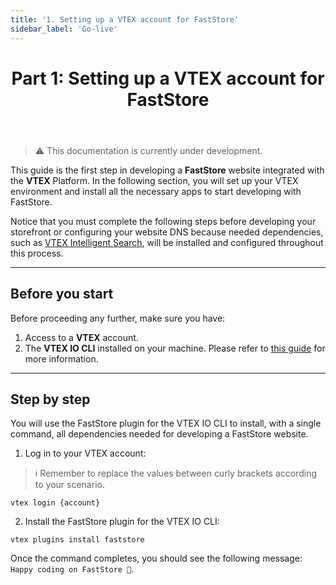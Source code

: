 ```yaml
---
title: '1. Setting up a VTEX account for FastStore'
sidebar_label: 'Go-live'
---
```


<header>

# Part 1: Setting up a VTEX account for FastStore

</header>

>⚠️ This documentation is currently under development.

This guide is the first step in developing a **FastStore** website integrated with the **VTEX** Platform. In the following section, you will set up your VTEX environment and install all the necessary apps to start developing with FastStore.

Notice that you must complete the following steps before developing your storefront or configuring your website DNS because needed dependencies, such as [VTEX Intelligent Search](https://help.vtex.com/tracks/vtex-intelligent-search), will be installed and configured throughout this process.

---

## Before you start

Before proceeding any further, make sure you have:

1. Access to a **VTEX** account.
2. The **VTEX IO CLI** installed on your machine. Please refer to [this guide](https://developers.vtex.com/vtex-developer-docs/docs/vtex-io-documentation-vtex-io-cli-installation-and-command-reference) for more information.

---

## Step by step

You will use the FastStore plugin for the VTEX IO CLI to install, with a single command, all dependencies needed for developing a FastStore website.

1. Log in to your VTEX account:

>ℹ️ Remember to replace the values between curly brackets according to your scenario.

```
vtex login {account}
```

2. Install the FastStore plugin for the VTEX IO CLI:

```
vtex plugins install faststore
```

Once the command completes, you should see the following message: `Happy coding on FastStore 🎉`.